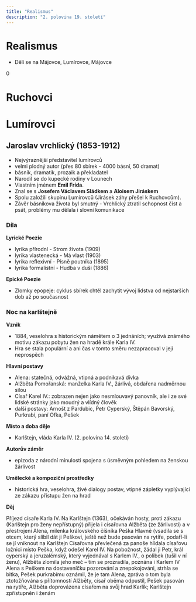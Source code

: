 ```yaml
---
title: "Realismus"
description: "2. polovina 19. století"
---
```



# Realismus

- Dělí se na Májovce, Lumírovce, Májovce

0

# Ruchovci

# Lumírovci

## Jaroslav vrchlický (1853-1912)

- Nejvýraznější představitel lumírovců
- velmi plodný autor (přes 80 sbírek - 4000 básní, 50 dramat)
- básník, dramatik, prozaik a překladatel
- Narodil se do kupecké rodiny v Lounech
- Vlastním jménem **Emil Frída**.
- Znal se s **Josefem Václavem Sládkem** a **Aloisem Jiráskem**
- Spolu založili skupinu Lumírovců (Jirásek záhy přešel k Ruchovcům).
- Závěr básníkova života byl smutný - Vrchlický ztratil schopnost číst a psát, problémy mu dělala i slovní komunikace

### Díla

**Lyrické Poezie**

- lyrika přírodní - Strom života (1909)
- lyrika vlastenecká - Má vlast (1903)
- lyrika reflexivní - Písně poutníka (1895)
- lyrika formalistní - Hudba v duši (1886)

**Epické Poezie**

- Zlomky epopeje: cyklus sbírek chtěl zachytit vývoj lidstva od nejstarších dob až po současnost

### Noc na karlštejně

**Vznik**

- 1884, veselohra s historickým námětem o 3 jednáních; využívá známého motivu zákazu pobytu žen na hradě krále Karla IV.
- Hra se stala populární a ani čas v tomto směru nezapracoval v její neprospěch

**Hlavní postavy**

- Alena: statečná, odvážná, vtipná a podnikavá dívka
- Alžběta Pomořanská: manželka Karla IV., žárlivá, obdařena nadměrnou silou
- Císař Karel IV.: zobrazen nejen jako nesmlouvavý panovník, ale i ze své lidské stránky jako moudrý a vlídný člověk
- další postavy: Arnošt z Pardubic, Petr Cyperský, Štěpán Bavorský, Purkrabí, paní Ofka, Pešek

**Místo a doba děje**
- Karlštejn, vláda Karla IV. (2. polovina 14. století)

**Autorův záměr**
- epizoda z národní minulosti spojena s úsměvným pohledem na ženskou žárlivost

**Umělecké a kompoziční prostředky**
- historická hra, veselohra, živé dialogy postav, vtipné zápletky vyplývající ze zákazu přístupu žen na hrad

**Děj**

<Tabs>
  <TabItem value={"1. jednání"} label="1. jednání">
    Příjezd císaře Karla IV. Na Karlštejn (1363), očekáván hosty, proti zákazu (Karlštejn pro ženy nepřístupný) přijela i císařovna Alžběta (ze žárlivosti) a v přestrojení Alena, milenka královského číšníka Peška Hlavně (vsadila se s otcem, který slíbil dát ji Peškovi, ještě než bude pasován na rytíře, podaří-li se jí vniknout na Karlštejn
  </TabItem>
  <TabItem value="2. jednání" label="2. jednání">
  Císařovna převlečená za panoše hlídala císařovu ložnici místo Peška, když odešel Karel IV. Na pobožnost, žádal ji Petr, král cyperský a jeruzalémský, který vyjednával s Karlem IV., o polibek (tušil v ní ženu), Alžběta zlomila jeho meč – tím se prozradila, poznána i Karlem IV
  </TabItem>
  <TabItem value="3. jednání" label="3. jednání">
  Alena s Peškem na dostaveníčku pozorování a znepokojováni, strhla se bitka, Pešek purkrabímu oznámil, že je tam Alena, zpráva o tom byla ztotožňována s přítomností Alžběty, císař oběma odpustil, Pešek pasován na rytíře, Alžběta doprovázena císařem na svůj hrad Karlík; Karlštejn zpřístupněn i ženám
  </TabItem>
</Tabs>
